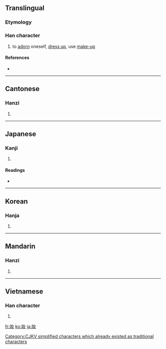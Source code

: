 {{also|妆|娤}}
==Translingual==

===Etymology===
{{Han compound|爿|女|c1=p|c2=s|t2=female|ls=psc}}

===Han character===
{{Han char|rn=38|rad=女|as=04|sn=7|four=2424<sub>0</sub>|canj=女一女 (VMV)}}

# to [[adorn]] oneself, [[dress up]], use [[make-up]]

====References====
* {{Han ref|kx=0256.300|dkj=06096|dj=0521.090|hdz=21033.130|uh=599D|ud=22941|bh=A7A9|bd=42921}}

----

==Cantonese==

===Hanzi===
{{yue-hanzi|jyut=|y=jong1|sim=妆}}

# {{defn|Cantonese}}

----

==Japanese==

===Kanji===
{{ja-kanji|grade=|rs=女04}}

# {{defn|Japanese}}

====Readings====
* {{ja-readings|on=ソウ (sō), ショウ (shō)|kun=[[よそおう]] (yosoou)}}

----

==Korean==

===Hanja===
{{ko-hanja|hangeul=장|rv=jang|mr=chang}}

# {{defn|Korean}}

[[Category:CJKV simplified characters which already existed as traditional characters]]

----

==Mandarin==

===Hanzi===
{{cmn-hanzi|sim=妆|pin=[[zhuāng]] ([[zhuang1]])|wg=chuang<sup>1</sup>}}

# {{defn|Mandarin}}

----

==Vietnamese==

===Han character===
{{vi-hantu|[[trang]]}}

# {{defn|Vietnamese}}

[[fr:妝]]
[[ko:妝]]
[[ja:妝]]